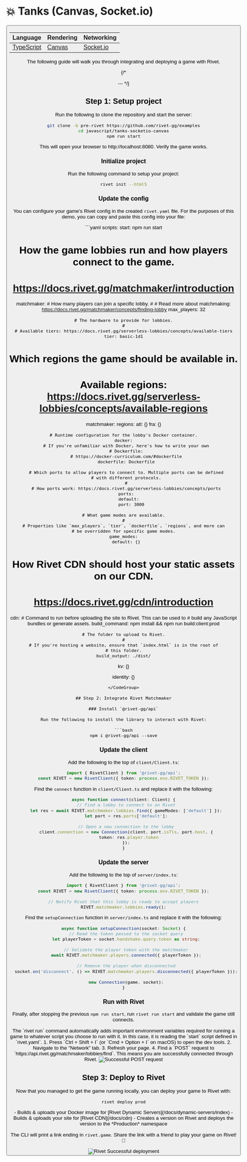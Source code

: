 
# 💥 Tanks (Canvas, Socket.io)

<ButtonGroup>
  <Button
    href='https://github.com/rivet-gg/example-tanks-typescript-canvas-socketio'
    target='_blank'
    icon={faGithub}
    arrow='right'
    children='View on GitHub'
  />
</ButtonGroup>

| Language                                      | Rendering                                                             | Networking                      |
| --------------------------------------------- | --------------------------------------------------------------------- | ------------------------------- |
| [TypeScript](https://www.typescriptlang.org/) | [Canvas](https://developer.mozilla.org/en-US/docs/Web/API/Canvas_API) | [Socket.io](https://socket.io/) |

The following guide will walk you through integrating and deploying a game with Rivet.

{/* <TutorialVideo src='https://www.youtube-nocookie.com/embed/pBE7s-PK0j0' />

--- */}

## Step 1: Setup project

Run the following to clone the repository and start the server:

```bash
git clone -b pre-rivet https://github.com/rivet-gg/examples
cd javascript/tanks-socketio-canvas
npm run start
```

<PreRivetBranch></PreRivetBranch>

This will open your browser to http://localhost:8080. Verify the game works.

### Initialize project

<InstallCli />

Run the following command to setup your project:

```bash
rivet init --html5
```

<WhatDoesRivetDo />

### Update the config

You can configure your game's Rivet config in the created `rivet.yaml` file. For the purposes of this demo,
you can copy and paste this config into your file:

<CodeGroup title="rivet.yaml">
  ```yaml
  scripts:
    start: npm run start

  # How the game lobbies run and how players connect to the game.
  #
  # https://docs.rivet.gg/matchmaker/introduction
  matchmaker:
    # How many players can join a specific lobby.
    #
    # Read more about matchmaking: https://docs.rivet.gg/matchmaker/concepts/finding-lobby
    max_players: 32

    # The hardware to provide for lobbies.
    #
    # Available tiers: https://docs.rivet.gg/serverless-lobbies/concepts/available-tiers
    tier: basic-1d1

  # Which regions the game should be available in.
  #
  # Available regions: https://docs.rivet.gg/serverless-lobbies/concepts/available-regions
  matchmaker:
    regions:
      atl: {}
      fra: {}

    # Runtime configuration for the lobby's Docker container.
    docker:
      # If you're unfamiliar with Docker, here's how to write your own
      # Dockerfile:
      # https://docker-curriculum.com/#dockerfile
      dockerfile: Dockerfile

      # Which ports to allow players to connect to. Multiple ports can be defined
      # with different protocols.
      #
      # How ports work: https://docs.rivet.gg/serverless-lobbies/concepts/ports
      ports:
        default:
          port: 3000

    # What game modes are available.
    #
    # Properties like `max_players`, `tier`, `dockerfile`, `regions`, and more can
    # be overridden for specific game modes.
    game_modes:
      default: {}

  # How Rivet CDN should host your static assets on our CDN.
  #
  # https://docs.rivet.gg/cdn/introduction
  cdn:
    # Command to run before uploading the site to Rivet. This can be used to
    # build any JavaScript bundles or generate assets.
    build_command: npm install && npm run build:client:prod

    # The folder to upload to Rivet.
    #
    # If you're hosting a website, ensure that `index.html` is in the root of
    # this folder.
    build_output: ./dist/

  kv: {}

  identity: {}
  ```
</CodeGroup>

## Step 2: Integrate Rivet Matchmaker

### Install `@rivet-gg/api`

Run the following to install the library to interact with Rivet:

```bash
npm i @rivet-gg/api --save
```

### Update the client

Add the following to the top of `client/Client.ts`:

```typescript client/Client.ts
import { RivetClient } from '@rivet-gg/api';
const RIVET = new RivetClient({ token: process.env.RIVET_TOKEN });
```

<EnvTokenClient />

Find the `connect` function in `client/Client.ts` and replace it with the following:

```typescript client/Client.ts
async function connect(client: Client) {
  // Find a lobby to connect to on Rivet
  let res = await RIVET.matchmaker.lobbies.find({ gameModes: ['default'] });
  let port = res.ports['default'];

  // Open a new connection to the lobby
  client.connection = new Connection(client, port.isTls, port.host, {
    token: res.player.token
  });
}
```

### Update the server

Add the following to the top of `server/index.ts`:

```typescript server/index.ts
import { RivetClient } from '@rivet-gg/api';
const RIVET = new RivetClient({ token: process.env.RIVET_TOKEN });

// Notify Rivet that this lobby is ready to accept players
RIVET.matchmaker.lobbies.ready();
```

<EnvTokenServer />

Find the `setupConnection` function in `server/index.ts` and replace it with the following:

```typescript server/index.ts
async function setupConnection(socket: Socket) {
  // Read the token passed to the socket query
  let playerToken = socket.handshake.query.token as string;

  // Validate the player token with the matchmaker
  await RIVET.matchmaker.players.connected({ playerToken });

  // Remove the player when disconnected
  socket.on('disconnect', () => RIVET.matchmaker.players.disconnected({ playerToken }));

  new Connection(game, socket);
}
```

### Run with Rivet

Finally, after stopping the previous `npm run start`, run `rivet run start` and validate the game still connects.

<Accordion title='What is "rivet run"?'>
  The `rivet run` command automatically adds important environment variables required for running a game to
  whatever script you choose to run with it. In this case, it is reading the `start` script defined in
  `rivet.yaml`.
</Accordion>

<Accordion title='Optional: Check for connectivity to Rivet'>
  1. Press `Ctrl + Shift + I` (or `Cmd + Option + I` on macOS) to open the dev tools.
  2. Navigate to the "Network" tab.
  3. Refresh your page.
  4. Find a `POST` request to `https://api.rivet.gg/matchmaker/lobbies/find`. This means you are
    successfully connected through Rivet.

  <Image className="block ml-auto mr-auto" src={postRequest} width={500} alt='Successful POST request' />
</Accordion>

## Step 3: Deploy to Rivet

Now that you managed to get the game running locally, you can deploy your game to Rivet with:

```bash
rivet deploy prod
```

<Accordion title='What does this do?'>
  - Builds & uploads your Docker image for [Rivet Dynamic Servers](/docs/dynamic-servers/index)
  - Builds & uploads your site for [Rivet CDN](/docs/cdn)
  - Creates a version on Rivet and deploys the version to the *Production* namespace
</Accordion>

The CLI will print a link ending in `rivet.game`. Share the link with a friend to play your game on Rivet! 🎉

<Image className="block ml-auto mr-auto" src={deployment} width={500} alt='Rivet Successful deployment' />

